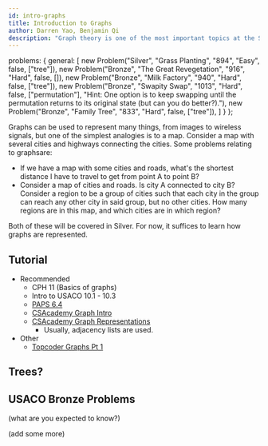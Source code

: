 ```yaml
---
id: intro-graphs
title: Introduction to Graphs
author: Darren Yao, Benjamin Qi
description: "Graph theory is one of the most important topics at the Silver level and above, although some basic problems occasionally appear in Bronze."
---
```



  problems: {
    general: [
      new Problem("Silver", "Grass Planting", "894", "Easy", false, ["tree"]),
      new Problem("Bronze", "The Great Revegetation", "916", "Hard", false, []),
      new Problem("Bronze", "Milk Factory", "940", "Hard", false, ["tree"]),
      new Problem("Bronze", "Swapity Swap", "1013", "Hard", false, ["permutation"], "Hint: One option is to keep swapping until the permutation returns to its original state (but can you do better?)."),
      new Problem("Bronze", "Family Tree", "833", "Hard", false, ["tree"]),
    ]
  }
};

Graphs can be used to represent many things, from images to wireless signals, but one of the simplest analogies is to a map. Consider a map with several cities and highways connecting the cities. Some problems relating to graphsare:

 - If we have a map with some cities and roads, what's the shortest distance I have to travel to get from point A to point B?
 - Consider a map of cities and roads. Is city A connected to city B? Consider a region to be a group of cities such that each city in the group can reach any other city in said group, but no other cities. How many regions are in this map, and which cities are in which region?

Both of these will be covered in Silver. For now, it suffices to learn how graphs are represented.

## Tutorial

 - Recommended
   - CPH 11 (Basics of graphs)
   - Intro to USACO 10.1 - 10.3
   - [PAPS 6.4](https://www.csc.kth.se/~jsannemo/slask/main.pdf)
   - [CSAcademy Graph Intro](https://csacademy.com/lesson/introduction_to_graphs)
   - [CSAcademy Graph Representations](https://csacademy.com/lesson/graph_representation)
     - Usually, adjacency lists are used.
 - Other
   - [Topcoder Graphs Pt 1](https://www.topcoder.com/community/data-science/data-science-tutorials/introduction-to-graphs-and-their-data-structures-section-1/)

## Trees?

## USACO Bronze Problems

(what are you expected to know?)

(add some more)

<problems-list problems={metadata.problems.general} />